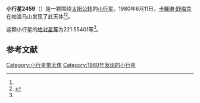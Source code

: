 {{Infobox planet
| bgcolour = #FFFFC0
| name = 2459 Spellmann
| symbol = 
| image = 
| caption = 
| discovery = yes
| discovery_ref = 
| discoverer = [[卡羅琳·舒梅克|卡羅琳·舒梅克]]
| discovery_site = [[帕洛马山|帕洛马山]] 
| discovered = 1980年6月11日
| designations = yes
| mp_name = 
| named_after = 
| alt_names = 1980 LB1/ 1929 TV / 1931 BM / 1931 BO / 1940 WN / 1950 TT1 / 1971 UZ1 / 1974 HH2 / 1979 DU
| mp_category = [[主带小行星|主带小行星]]
| orbit_ref = <ref name="a">[http://ssd.jpl.nasa.gov/sbdb.cgi?sstr=2459 2459 Spellmann] {{Wayback|url=http://ssd.jpl.nasa.gov/sbdb.cgi?sstr=2459 |date=20200820015955 }}，小行星數據庫瀏覽器（JPL Small-Body Database Browser）－[[美国国家航空航天局|美国国家航空航天局]]喷气推进实验室</ref>
| epoch = 2456400.5 (2013年4月18日更新)
| aphelion = {{convert|3.2304377|AU|km|3|abbr=on|lk=out}}
| perihelion = {{convert|2.8084883|AU|km|3|abbr=on}}
| semimajor = {{convert|3.0194630|AU|km|3|abbr=on}}
| eccentricity = 0.0698716
| period = 1916.430227 [[日|日]]<br />5.25[[儒略年|儒略年]]
| avg_speed = 
| inclination = 9.68075
| asc_node = 216.36824
| mean_anomaly = 
| arg_peri = 221.55401
| satellites = 
| physical_characteristics = yes
| dimensions = 
| mass = 
| density = 
| surface_grav = 
| escape_velocity = 
| sidereal_day = 
| axial_tilt = 
| pole_ecliptic_lat = 
| pole_ecliptic_lon = 
| albedo = 
| temperatures= 
| temp_name1 = 
| mean_temp_1 = 
| max_temp_1 = 
| temp_name2 = 
| max_temp_2 = 
| spectral_type = 
| abs_magnitude = 221.55401
}}

'''小行星2459'''（{{lang-en|2459 Spellmann}}）是一颗围绕[[太阳|太阳]][[公转|公转]]的[[小行星|小行星]]。1980年6月11日，[[卡羅琳·舒梅克|卡羅琳·舒梅克]]在帕洛马山发现了此天体<ref name="a" /><ref>{{cite news|title=小行星列表|url=http://cfa-www.harvard.edu/iau/lists/NumberedMPs.txt|accessdate=2013-07-08|newspaper=哈佛大学|archive-date=2008-05-17|archive-url=https://web.archive.org/web/20080517010638/http://cfa-www.harvard.edu/iau/lists/NumberedMPs.txt|dead-url=no}}</ref>。

这颗小行星的[[绝对星等|绝对星等]]为221.55401等<ref name="a" />。

==参考文献==
{{reflist}}
{{Minor Planet Number|[[小行星2458|小行星2458]]|[[小行星2460|小行星2460]]}}

{{小天体}}

[[Category:小行星带天体|Category:小行星带天体]]
[[Category:1980年发现的小行星|Category:1980年发现的小行星]]

{{asteroid-stub}}